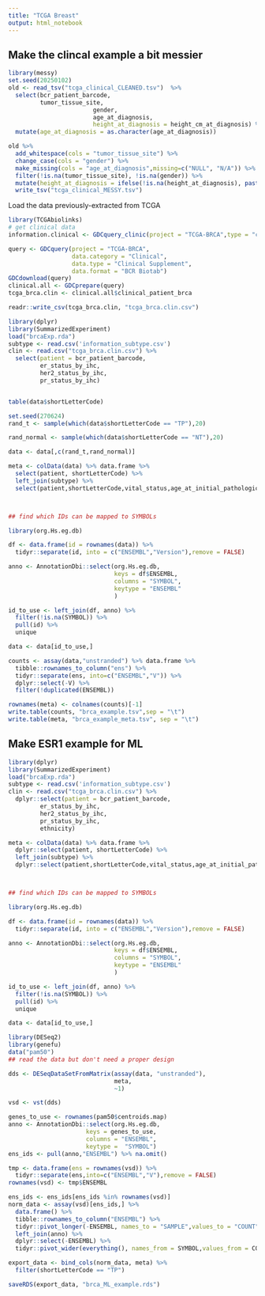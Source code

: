 ```yaml
---
title: "TCGA Breast"
output: html_notebook
---
```



## Make the clincal example a bit messier

```r
library(messy)
set.seed(20250102)
old <- read_tsv("tcga_clinical_CLEANED.tsv")  %>% 
  select(bcr_patient_barcode,
         tumor_tissue_site,
                        gender,
                        age_at_diagnosis,
                        height_at_diagnosis = height_cm_at_diagnosis) %>% 
  mutate(age_at_diagnosis = as.character(age_at_diagnosis))

old %>% 
  add_whitespace(cols = "tumor_tissue_site") %>% 
  change_case(cols = "gender") %>% 
  make_missing(cols = "age_at_diagnosis",missing=c("NULL", "N/A")) %>% 
  filter(!is.na(tumor_tissue_site), !is.na(gender)) %>% 
  mutate(height_at_diagnosis = ifelse(!is.na(height_at_diagnosis), paste0(height_at_diagnosis, "cm"), height_at_diagnosis)) %>% 
  write_tsv("tcga_clinical_MESSY.tsv")
```



Load the data previously-extracted from TCGA

```r
library(TCGAbiolinks)
# get clinical data
information.clinical <- GDCquery_clinic(project = "TCGA-BRCA",type = "clinical") 

query <- GDCquery(project = "TCGA-BRCA",
                  data.category = "Clinical",
                  data.type = "Clinical Supplement",
                  data.format = "BCR Biotab")
GDCdownload(query)
clinical.all <- GDCprepare(query)
tcga_brca.clin <- clinical.all$clinical_patient_brca

readr::write_csv(tcga_brca.clin, "tcga_brca.clin.csv")

```


```r
library(dplyr)
library(SummarizedExperiment)
load("brcaExp.rda")
subtype <- read.csv('information_subtype.csv')
clin <- read.csv("tcga_brca.clin.csv") %>% 
  select(patient = bcr_patient_barcode,
         er_status_by_ihc,
         her2_status_by_ihc,
         pr_status_by_ihc)


table(data$shortLetterCode)
```

```r
set.seed(270624)
rand_t <- sample(which(data$shortLetterCode == "TP"),20)

rand_normal <- sample(which(data$shortLetterCode == "NT"),20)

data <- data[,c(rand_t,rand_normal)]

meta <- colData(data) %>% data.frame %>% 
  select(patient, shortLetterCode) %>% 
  left_join(subtype) %>% 
  select(patient,shortLetterCode,vital_status,age_at_initial_pathologic_diagnosis,BRCA_Subtype_PAM50,pathologic_stage,BRCA_Pathology,days_to_death,days_to_last_followup) %>% left_join(clin)



## find which IDs can be mapped to SYMBOLs

library(org.Hs.eg.db)

df <- data.frame(id = rownames(data)) %>% 
  tidyr::separate(id, into = c("ENSEMBL","Version"),remove = FALSE)

anno <- AnnotationDbi::select(org.Hs.eg.db, 
                              keys = df$ENSEMBL,
                              columns = "SYMBOL",
                              keytype = "ENSEMBL"
                              )

id_to_use <- left_join(df, anno) %>% 
  filter(!is.na(SYMBOL)) %>% 
  pull(id) %>% 
  unique

data <- data[id_to_use,]

counts <- assay(data,"unstranded") %>% data.frame %>% 
  tibble::rownames_to_column("ens") %>% 
  tidyr::separate(ens, into=c("ENSEMBL","V")) %>% 
  dplyr::select(-V) %>% 
  filter(!duplicated(ENSEMBL))

rownames(meta) <- colnames(counts)[-1]
write.table(counts, "brca_example.tsv",sep = "\t")
write.table(meta, "brca_example_meta.tsv", sep = "\t")
```

## Make ESR1 example for ML


```r
library(dplyr)
library(SummarizedExperiment)
load("brcaExp.rda")
subtype <- read.csv('information_subtype.csv')
clin <- read.csv("tcga_brca.clin.csv") %>% 
  dplyr::select(patient = bcr_patient_barcode,
         er_status_by_ihc,
         her2_status_by_ihc,
         pr_status_by_ihc,
         ethnicity)

```

```r

meta <- colData(data) %>% data.frame %>% 
  dplyr::select(patient, shortLetterCode) %>% 
  left_join(subtype) %>% 
  dplyr::select(patient,shortLetterCode,vital_status,age_at_initial_pathologic_diagnosis,BRCA_Subtype_PAM50,pathologic_stage,BRCA_Pathology,days_to_death,days_to_last_followup,pathologic_stage) %>% left_join(clin)



## find which IDs can be mapped to SYMBOLs

library(org.Hs.eg.db)

df <- data.frame(id = rownames(data)) %>% 
  tidyr::separate(id, into = c("ENSEMBL","Version"),remove = FALSE)

anno <- AnnotationDbi::select(org.Hs.eg.db, 
                              keys = df$ENSEMBL,
                              columns = "SYMBOL",
                              keytype = "ENSEMBL"
                              )

id_to_use <- left_join(df, anno) %>% 
  filter(!is.na(SYMBOL)) %>% 
  pull(id) %>% 
  unique

data <- data[id_to_use,]

library(DESeq2)
library(genefu)
data("pam50")
## read the data but don't need a proper design

dds <- DESeqDataSetFromMatrix(assay(data, "unstranded"),
                              meta,
                              ~1)

vsd <- vst(dds)

genes_to_use <- rownames(pam50$centroids.map)
anno <- AnnotationDbi::select(org.Hs.eg.db, 
                      keys = genes_to_use,
                      columns = "ENSEMBL",
                      keytype =  "SYMBOL") 
ens_ids <- pull(anno,"ENSEMBL") %>% na.omit()

tmp <- data.frame(ens = rownames(vsd)) %>% 
  tidyr::separate(ens,into=c("ENSEMBL","V"),remove = FALSE)
rownames(vsd) <- tmp$ENSEMBL  

ens_ids <- ens_ids[ens_ids %in% rownames(vsd)]
norm_data <- assay(vsd)[ens_ids,] %>% 
  data.frame() %>% 
  tibble::rownames_to_column("ENSEMBL") %>% 
  tidyr::pivot_longer(-ENSEMBL, names_to = "SAMPLE",values_to = "COUNT") %>% 
  left_join(anno) %>% 
  dplyr::select(-ENSEMBL) %>% 
  tidyr::pivot_wider(everything(), names_from = SYMBOL,values_from = COUNT)

export_data <- bind_cols(norm_data, meta) %>% 
  filter(shortLetterCode == "TP")

saveRDS(export_data, "brca_ML_example.rds")

```
